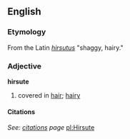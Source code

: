 == English ==
=== Etymology ===
From the Latin ''[[hirsutus]]'' "shaggy, hairy."

=== Adjective ===
'''hirsute'''
# covered in [[hair]]; [[hairy]]

==== Citations ====
''See: [[Hirsute/Citations|citations]] page''
[[pl:Hirsute]]